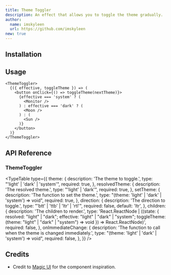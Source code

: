 ```yaml
---
title: Theme Toggler
description: An effect that allows you to toggle the theme gradually.
author:
  name: imskyleen
  url: https://github.com/imskyleen
new: true
---
```


<ComponentPreview name="demo-primitives-effects-theme-toggler" />

## Installation

<ComponentInstallation name="primitives-effects-theme-toggler" />

## Usage

```tsx
<ThemeToggler>
  {({ effective, toggleTheme }) => (
    <button onClick={() => toggleTheme(nextTheme)}>
      {effective === 'system' ? (
        <Monitor />
      ) : effective === 'dark' ? (
        <Moon />
      ) : (
        <Sun />
      )}
    </button>
  )}
</ThemeToggler>
```

## API Reference

### ThemeToggler

<TypeTable
  type={{
    theme: {
      description: 'The theme to toggle.',
      type: "'light' | 'dark' | 'system'",
      required: true,
    },
    resolvedTheme: {
      description: 'The resolved theme.',
      type: "'light' | 'dark'",
      required: true,
    },
    setTheme: {
      description: 'The function to set the theme.',
      type: "(theme: 'light' | 'dark' | 'system') => void",
      required: true,
    },
    direction: {
      description: 'The direction to toggle.',
      type: "'btt' | 'ttb' | 'ltr' | 'rtl'",
      required: false,
      default: 'ltr',
    },
    children: {
      description: 'The children to render.',
      type: 'React.ReactNode | ((state: { resolved: "light" | "dark"; effective: "light" | "dark" | "system"; toggleTheme: (theme: "light" | "dark" | "system") => void }) => React.ReactNode)',
      required: false,
    },
    onImmediateChange: {
      description:
        'The function to call when the theme is changed immediately.',
      type: "(theme: 'light' | 'dark' | 'system') => void",
      required: false,
    },
  }}
/>

## Credits

- Credit to [Magic UI](https://magicui.design/docs/components/animated-theme-toggler) for the component inspiration.
